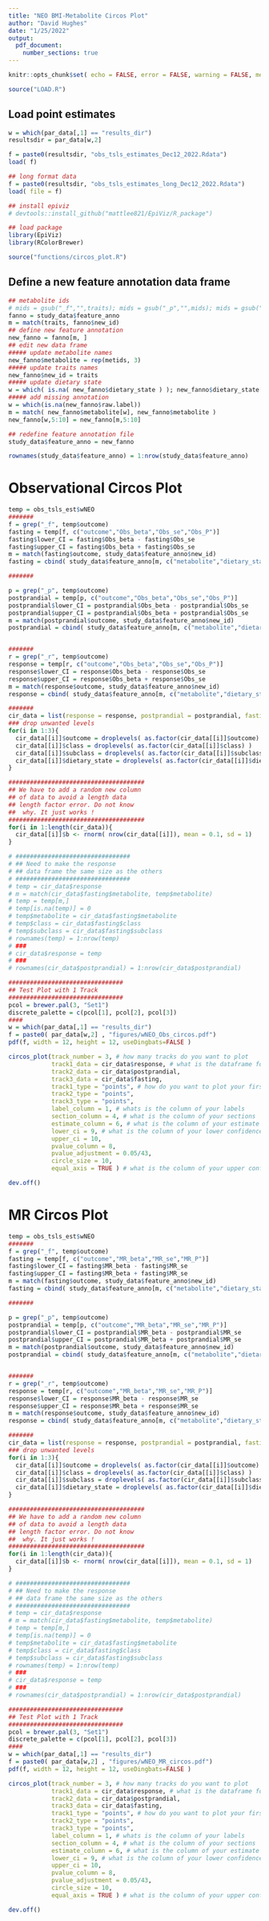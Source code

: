 ```yaml
---
title: "NEO BMI-Metabolite Circos Plot"
author: "David Hughes"
date: "1/25/2022"
output: 
  pdf_document:
    number_sections: true
---
```



```r
knitr::opts_chunk$set( echo = FALSE, error = FALSE, warning = FALSE, message = FALSE)

source("LOAD.R")

```


## Load point estimates

```r
w = which(par_data[,1] == "results_dir")
resultsdir = par_data[w,2]

f = paste0(resultsdir, "obs_tsls_estimates_Dec12_2022.Rdata")
load( f)

## long format data
f = paste0(resultsdir, "obs_tsls_estimates_long_Dec12_2022.Rdata")
load( file = f)

```


```r
## install epiviz
# devtools::install_github("mattlee821/EpiViz/R_package")

## load package
library(EpiViz)
library(RColorBrewer)

source("functions/circos_plot.R")
```



## Define a new feature annotation data frame

```r
## metabolite ids
# mids = gsub("_f","",traits); mids = gsub("_p","",mids); mids = gsub("_r","",mids)
fanno = study_data$feature_anno
m = match(traits, fanno$new_id)
## define new feature annotation
new_fanno = fanno[m, ]
## edit new data frame
##### update metabolite names
new_fanno$metabolite = rep(metids, 3)
##### update traits names
new_fanno$new_id = traits
##### update dietary state
w = which( is.na( new_fanno$dietary_state ) ); new_fanno$dietary_state[w] = "response"
##### add missing annotation
w = which(is.na(new_fanno$raw.label))
m = match( new_fanno$metabolite[w], new_fanno$metabolite )
new_fanno[w,5:10] = new_fanno[m,5:10] 

## redefine feature annotation file
study_data$feature_anno = new_fanno

rownames(study_data$feature_anno) = 1:nrow(study_data$feature_anno)
```


# Observational Circos Plot

```r
temp = obs_tsls_est$wNEO
#######
f = grep("_f", temp$outcome)
fasting = temp[f, c("outcome","Obs_beta","Obs_se","Obs_P")]
fasting$lower_CI = fasting$Obs_beta - fasting$Obs_se
fasting$upper_CI = fasting$Obs_beta + fasting$Obs_se
m = match(fasting$outcome, study_data$feature_anno$new_id)
fasting = cbind( study_data$feature_anno[m, c("metabolite","dietary_state", "class", "subclass")], fasting)

#######

p = grep("_p", temp$outcome)
postprandial = temp[p, c("outcome","Obs_beta","Obs_se","Obs_P")]
postprandial$lower_CI = postprandial$Obs_beta - postprandial$Obs_se
postprandial$upper_CI = postprandial$Obs_beta + postprandial$Obs_se
m = match(postprandial$outcome, study_data$feature_anno$new_id)
postprandial = cbind( study_data$feature_anno[m, c("metabolite","dietary_state", "class", "subclass")], postprandial)


#######
r = grep("_r", temp$outcome)
response = temp[r, c("outcome","Obs_beta","Obs_se","Obs_P")]
response$lower_CI = response$Obs_beta - response$Obs_se
response$upper_CI = response$Obs_beta + response$Obs_se
m = match(response$outcome, study_data$feature_anno$new_id)
response = cbind( study_data$feature_anno[m, c("metabolite","dietary_state", "class", "subclass")], response)

#######
cir_data = list(response = response, postprandial = postprandial, fasting = fasting)
### drop unwanted levels
for(i in 1:3){
  cir_data[[i]]$outcome = droplevels( as.factor(cir_data[[i]]$outcome) )
  cir_data[[i]]$class = droplevels( as.factor(cir_data[[i]]$class) )
  cir_data[[i]]$subclass = droplevels( as.factor(cir_data[[i]]$subclass) )
  cir_data[[i]]$dietary_state = droplevels( as.factor(cir_data[[i]]$dietary_state) )
}

```



```r
######################################
## We have to add a random new column
## of data to avoid a length data
## length factor error. Do not know
##  why. It just works !
######################################
for(i in 1:length(cir_data)){
  cir_data[[i]]$b <- rnorm( nrow(cir_data[[i]]), mean = 0.1, sd = 1)
}

```

```r
# ################################
# ## Need to make the response
# ## data frame the same size as the others
# ################################
# temp = cir_data$response
# m = match(cir_data$fasting$metabolite, temp$metabolite)
# temp = temp[m,]
# temp[is.na(temp)] = 0
# temp$metabolite = cir_data$fasting$metabolite
# temp$class = cir_data$fasting$class
# temp$subclass = cir_data$fasting$subclass
# rownames(temp) = 1:nrow(temp)
# ###
# cir_data$response = temp
# ###
# rownames(cir_data$postprandial) = 1:nrow(cir_data$postprandial)
```


```r
################################
## Test Plot with 1 Track
################################
pcol = brewer.pal(3, "Set1")
discrete_palette = c(pcol[1], pcol[2], pcol[3])
####
w = which(par_data[,1] == "results_dir")
f = paste0( par_data[w,2] , "figures/wNEO_Obs_circos.pdf")
pdf(f, width = 12, height = 12, useDingbats=FALSE )

circos_plot(track_number = 3, # how many tracks do you want to plot
            track1_data = cir_data$response, # what is the dataframe for your first track
            track2_data = cir_data$postprandial,
            track3_data = cir_data$fasting,
            track1_type = "points", # how do you want to plot your first track
            track2_type = "points",
            track3_type = "points",
            label_column = 1, # whats is the column of your labels
            section_column = 4, # what is the column of your sections
            estimate_column = 6, # what is the column of your estimate (beta, OR etc.)
            lower_ci = 9, # what is the column of your lower confidence interval
            upper_ci = 10,
            pvalue_column = 8,
            pvalue_adjustment = 0.05/43,
            circle_size = 10,
            equal_axis = TRUE ) # what is the column of your upper confidence interval

dev.off()

```

# MR Circos Plot

```r
temp = obs_tsls_est$wNEO
#######
f = grep("_f", temp$outcome)
fasting = temp[f, c("outcome","MR_beta","MR_se","MR_P")]
fasting$lower_CI = fasting$MR_beta - fasting$MR_se
fasting$upper_CI = fasting$MR_beta + fasting$MR_se
m = match(fasting$outcome, study_data$feature_anno$new_id)
fasting = cbind( study_data$feature_anno[m, c("metabolite","dietary_state", "class", "subclass")], fasting)

#######

p = grep("_p", temp$outcome)
postprandial = temp[p, c("outcome","MR_beta","MR_se","MR_P")]
postprandial$lower_CI = postprandial$MR_beta - postprandial$MR_se
postprandial$upper_CI = postprandial$MR_beta + postprandial$MR_se
m = match(postprandial$outcome, study_data$feature_anno$new_id)
postprandial = cbind( study_data$feature_anno[m, c("metabolite","dietary_state", "class", "subclass")], postprandial)


#######
r = grep("_r", temp$outcome)
response = temp[r, c("outcome","MR_beta","MR_se","MR_P")]
response$lower_CI = response$MR_beta - response$MR_se
response$upper_CI = response$MR_beta + response$MR_se
m = match(response$outcome, study_data$feature_anno$new_id)
response = cbind( study_data$feature_anno[m, c("metabolite","dietary_state", "class", "subclass")], response)

#######
cir_data = list(response = response, postprandial = postprandial, fasting = fasting)
### drop unwanted levels
for(i in 1:3){
  cir_data[[i]]$outcome = droplevels( as.factor(cir_data[[i]]$outcome) )
  cir_data[[i]]$class = droplevels( as.factor(cir_data[[i]]$class) )
  cir_data[[i]]$subclass = droplevels( as.factor(cir_data[[i]]$subclass) )
  cir_data[[i]]$dietary_state = droplevels( as.factor(cir_data[[i]]$dietary_state) )
}

```



```r
######################################
## We have to add a random new column
## of data to avoid a length data
## length factor error. Do not know
##  why. It just works !
######################################
for(i in 1:length(cir_data)){
  cir_data[[i]]$b <- rnorm( nrow(cir_data[[i]]), mean = 0.1, sd = 1)
}

```

```r
# ################################
# ## Need to make the response
# ## data frame the same size as the others
# ################################
# temp = cir_data$response
# m = match(cir_data$fasting$metabolite, temp$metabolite)
# temp = temp[m,]
# temp[is.na(temp)] = 0
# temp$metabolite = cir_data$fasting$metabolite
# temp$class = cir_data$fasting$class
# temp$subclass = cir_data$fasting$subclass
# rownames(temp) = 1:nrow(temp)
# ###
# cir_data$response = temp
# ###
# rownames(cir_data$postprandial) = 1:nrow(cir_data$postprandial)
```


```r
################################
## Test Plot with 1 Track
################################
pcol = brewer.pal(3, "Set1")
discrete_palette = c(pcol[1], pcol[2], pcol[3])
####
w = which(par_data[,1] == "results_dir")
f = paste0( par_data[w,2] , "figures/wNEO_MR_circos.pdf")
pdf(f, width = 12, height = 12, useDingbats=FALSE )

circos_plot(track_number = 3, # how many tracks do you want to plot
            track1_data = cir_data$response, # what is the dataframe for your first track
            track2_data = cir_data$postprandial,
            track3_data = cir_data$fasting,
            track1_type = "points", # how do you want to plot your first track
            track2_type = "points",
            track3_type = "points",
            label_column = 1, # whats is the column of your labels
            section_column = 4, # what is the column of your sections
            estimate_column = 6, # what is the column of your estimate (beta, OR etc.)
            lower_ci = 9, # what is the column of your lower confidence interval
            upper_ci = 10,
            pvalue_column = 8,
            pvalue_adjustment = 0.05/43,
            circle_size = 10,
            equal_axis = TRUE ) # what is the column of your upper confidence interval

dev.off()

```
